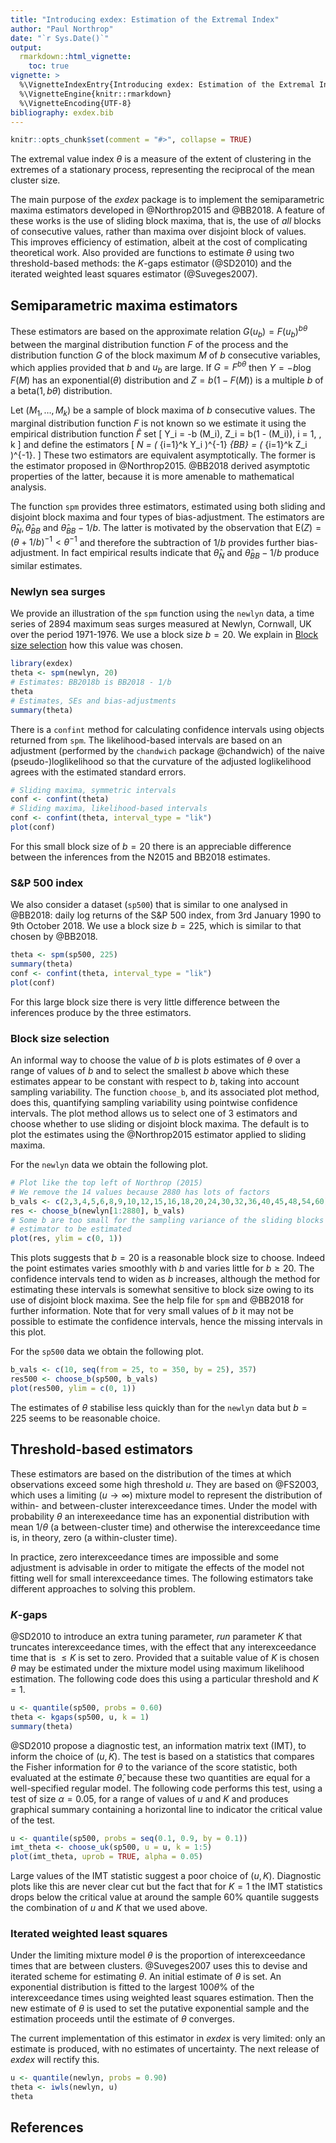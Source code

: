 ```yaml
---
title: "Introducing exdex: Estimation of the Extremal Index"
author: "Paul Northrop"
date: "`r Sys.Date()`"
output: 
  rmarkdown::html_vignette:
    toc: true
vignette: >
  %\VignetteIndexEntry{Introducing exdex: Estimation of the Extremal Index}
  %\VignetteEngine{knitr::rmarkdown}
  %\VignetteEncoding{UTF-8}
bibliography: exdex.bib
---
```


```r
knitr::opts_chunk$set(comment = "#>", collapse = TRUE)
```

The extremal value index $\theta$ is a measure of the extent of clustering in the extremes of a stationary process, representing the reciprocal of the mean cluster size.  

The main purpose of the *exdex* package is to implement the semiparametric maxima estimators developed in @Northrop2015 and @BB2018.  A feature of these works is the use of sliding block maxima, that is, the use of *all* blocks of consecutive values, rather than maxima over disjoint block of values.  This improves efficiency of estimation, albeit at the cost of complicating theoretical work.  Also provided are functions to estimate $\theta$ using two threshold-based methods: the $K$-gaps estimator (@SD2010) and the iterated weighted least squares estimator (@Suveges2007).

## Semiparametric maxima estimators

These estimators are based on the approximate relation $G(u_b) = F(u_b)^{b\theta}$ between the marginal distribution function $F$ of the process and the distribution function $G$ of the block maximum $M$ of $b$ consecutive variables, which applies provided that $b$ and $u_b$ are large. If $G = F^{b\theta}$ then $Y = -b\log F(M)$ has an exponential($\theta$) distribution and $Z = b(1 - F(M))$ is a multiple $b$ of a beta($1, b\theta$) distribution.  

Let $(M_1, \ldots, M_k)$ be a sample of block maxima of $b$ consecutive values.  The marginal distribution function $F$ is not known so we estimate it using the empirical distribution function $\hat{F}$ set
\[ \quad Y_i = -b \log \hat{F}(M_i), \quad Z_i = b(1 - \hat{F}(M_i)), \quad i = 1, \ldots, k \]
and define the estimators
\[ \hat{\theta}_N = \left( \frac{1}{k} \sum_{i=1}^k Y_i \right)^{-1} \quad 
\hat{\theta}_{BB} = \left( \frac{1}{k} \sum_{i=1}^k Z_i \right)^{-1}. \]
These two estimators are equivalent asymptotically.
The former is the estimator proposed in @Northrop2015. @BB2018 derived asymptotic properties of the latter, because it is more amenable to mathematical analysis.

The function `spm` provides three estimators, estimated using both sliding and disjoint block maxima and four types of bias-adjustment.  The estimators are $\hat{\theta}_N, \hat{\theta}_{BB}$ and $\hat{\theta}_{BB}-1/b$. The latter is motivated by the observation that E$(Z) = (\theta + 1/b)^{-1} < \theta^{-1}$ and therefore the subtraction of $1 / b$ provides further bias-adjustment.  In fact empirical results indicate that $\hat{\theta}_N$ and $\hat{\theta}_{BB} - 1/b$ produce similar estimates.

### Newlyn sea surges

We provide an illustration of the `spm` function using the `newlyn` data, a time series of 2894 maximum seas surges measured at Newlyn, Cornwall, UK over the period 1971-1976.  We use a block size $b = 20$.  We explain in [Block size selection](#choosb) how this value was chosen.

```r
library(exdex)
theta <- spm(newlyn, 20)
# Estimates: BB2018b is BB2018 - 1/b
theta
# Estimates, SEs and bias-adjustments
summary(theta)
```

There is a `confint` method for calculating confidence intervals using objects returned from `spm`.  The likelihood-based intervals are based on an adjustment (performed by the `chandwich` package @chandwich) of the naive (pseudo-)loglikelihood so that the curvature of the adjusted loglikelihood agrees with the estimated standard errors.

```r
# Sliding maxima, symmetric intervals
conf <- confint(theta)
# Sliding maxima, likelihood-based intervals
conf <- confint(theta, interval_type = "lik")
plot(conf)
```

For this small block size of $b = 20$ there is an appreciable difference between the inferences from the N2015 and BB2018 estimates.

### S&P 500 index

We also consider a dataset (`sp500`) that is similar to one analysed in @BB2018: daily log returns of the S&P 500 index, from 3rd January 1990 to 9th October 2018.  We use a block size $b = 225$, which is similar to that chosen by @BB2018.

```r
theta <- spm(sp500, 225)
summary(theta)
conf <- confint(theta, interval_type = "lik")
plot(conf)
```

For this large block size there is very little difference between the inferences produce by the three estimators.

### Block size selection {#chooseb}

An informal way to choose the value of $b$ is plots estimates of $\theta$ over a range of values of $b$ and to select the smallest $b$ above which these estimates appear to be constant with respect to $b$, taking into account sampling variability.  The function `choose_b`, and its associated plot method, does this, quantifying sampling variability using pointwise confidence intervals.  The plot method allows us to select one of 3 estimators and choose whether to use sliding or disjoint block maxima.  The default is to plot the estimates using the @Northrop2015 estimator applied to sliding maxima.

For the `newlyn` data we obtain the following plot.

```r
# Plot like the top left of Northrop (2015)
# We remove the 14 values because 2880 has lots of factors
b_vals <- c(2,3,4,5,6,8,9,10,12,15,16,18,20,24,30,32,36,40,45,48,54,60)
res <- choose_b(newlyn[1:2880], b_vals)
# Some b are too small for the sampling variance of the sliding blocks
# estimator to be estimated
plot(res, ylim = c(0, 1))
```

This plots suggests that $b = 20$ is a reasonable block size to choose.  Indeed the point estimates varies smoothly with $b$ and varies little for $b \geq 20$. The confidence intervals tend to widen as $b$ increases, although the method for estimating these intervals is somewhat sensitive to block size owing to its use of disjoint block maxima. See the help file for `spm` and @BB2018 for further information. Note that for very small values of $b$ it may not be possible to estimate the confidence intervals, hence the missing intervals in this plot.

For the `sp500` data we obtain the following plot.

```r
b_vals <- c(10, seq(from = 25, to = 350, by = 25), 357)
res500 <- choose_b(sp500, b_vals)
plot(res500, ylim = c(0, 1))
```

The estimates of $\theta$ stabilise less quickly than for the `newlyn` data but $b = 225$ seems to be reasonable choice.

## Threshold-based estimators

These estimators are based on the distribution of the times at which observations exceed some high threshold $u$.  They are based on @FS2003, which uses a limiting ($u \rightarrow \infty$) mixture model to represent the distribution of within- and between-cluster interexceedance times.  Under the model with probability $\theta$ an interexeedance time has an exponential distribution with mean $1/\theta$ (a between-cluster time) and otherwise the  interexceedance time is, in theory, zero (a within-cluster time).  

In practice, zero interexceedance times are impossible and some adjustment is advisable in order to mitigate the effects of the model not fitting well for small interexceedance times.  The following estimators take different approaches to solving this problem. 

### $K$-gaps

@SD2010 to introduce an extra tuning parameter, *run* parameter $K$ that truncates interexceedance times, with the effect that any interexceedance time that is $\leq K$ is set to zero.  Provided that a suitable value of $K$ is chosen $\theta$ may be estimated under the mixture model using maximum likelihood estimation.  The following code does this using a particular threshold and $K = 1$.

```r
u <- quantile(sp500, probs = 0.60)
theta <- kgaps(sp500, u, k = 1)
summary(theta)
```

@SD2010 propose a diagnostic test, an information matrix text (IMT), to inform the choice of $(u, K)$.  The test is based on a statistics that compares the Fisher information for $\theta$ to the variance of the score statistic, both evaluated at the estimate $\hat{\theta}$, because these two quantities are equal for a well-specified regular model.  The following code performs this test, using a test of size $\alpha = 0.05$, for a range of values of $u$ and $K$ and produces graphical summary containing a horizontal line to indicator the critical value of the test.

```r
u <- quantile(sp500, probs = seq(0.1, 0.9, by = 0.1))
imt_theta <- choose_uk(sp500, u = u, k = 1:5)
plot(imt_theta, uprob = TRUE, alpha = 0.05)
```

Large values of the IMT statistic suggest a poor choice of $(u, K)$.  Diagnostic plots like this are never clear cut but the fact that for $K = 1$ the IMT statistics drops below the critical value at around the sample 60\% quantile suggests the combination of $u$ and $K$ that we used above.

### Iterated weighted least squares

Under the limiting mixture model $\theta$ is the proportion of interexceedance times that are between clusters.  @Suveges2007 uses this to devise and iterated scheme for estimating $\theta$.  An initial estimate of $\theta$ is set. An exponential distribution is fitted to the largest $100\theta\%$ of the interexceedance times using weighted least squares estimation.  Then the new estimate of $\theta$ is used to set the putative exponential sample and the estimation proceeds until the estimate of $\theta$ converges.

The current implementation of this estimator in *exdex* is very limited: only an estimate is produced, with no estimates of uncertainty.  The next release of *exdex* will rectify this.

```r
u <- quantile(newlyn, probs = 0.90)
theta <- iwls(newlyn, u)
theta
```

## References

<script type="text/x-mathjax-config">
   MathJax.Hub.Config({  "HTML-CSS": { minScaleAdjust: 125, availableFonts: [] }  });
</script>

